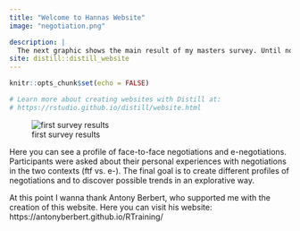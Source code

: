 ```yaml
---
title: "Welcome to Hannas Website"
image: "negotiation.png"

description: |
  The next graphic shows the main result of my masters survey. Until now, there are only few participants in it.
site: distill::distill_website
---
```


```r
knitr::opts_chunk$set(echo = FALSE)

# Learn more about creating websites with Distill at:
# https://rstudio.github.io/distill/website.html

```
![first survey results](negotiation.png)

Here you can see a profile of face-to-face negotiations and e-negotiations. Participants were asked about their personal experiences with negotiations in the two contexts (ftf vs. e-). The final goal is to create different profiles of negotiations and to discover possible trends in an explorative way.


At this point I wanna thank Antony Berbert, who supported me with the creation of this website. 
Here you can visit his website: https://antonyberbert.github.io/RTraining/



